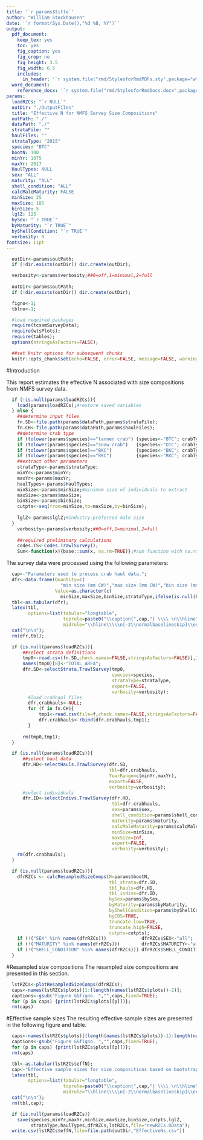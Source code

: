 ```yaml
---
title: '`r params$title`'
author: "William Stockhausen"
date: '`r format(Sys.Date(),"%d %B, %Y")`'
output:
  pdf_document:
    keep_tex: yes
    toc: yes
    fig_caption: yes
    fig_crop: no
    fig_height: 3.5
    fig_width: 6.5
    includes:
      in_header: '`r system.file("rmd/StylesforRmdPDFs.sty",package="wtsUtilities")`'
  word_document:
    reference_docx: '`r system.file("rmd/StylesforRmdDocs.docx",package="wtsUtilities")`'
params:
  loadRZCs: "`r NULL`"
  outDir: "./OutputFiles"
  title: "Effective N for NMFS Survey Size Compositions"
  outPath: "./"
  dataPath: "./"
  strataFile: ""
  haulFiles: ""
  strataType: "2015"
  species: "BTC"
  bootN: 100
  minYr: 1975
  maxYr: 2017
  HaulTypes: NULL
  sex: "ALL"
  maturity: "ALL"
  shell_condition: "ALL"
  calcMaleMaturity: FALSE
  minSize: 25
  maxSize: 185
  binSize: 5
  lglZ: 125
  bySex: "`r TRUE`"
  byMaturity: "`r TRUE`"
  byShellCondition: "`r TRUE`"
  verbosity: 0
fontsize: 11pt
---
```


```r
  outDir<-params$outPath;
  if (!dir.exists(outDir)) dir.create(outDir);

  verbosity<-params$verbosity;##0=off,1=minimal,2=full
  
  outDir<-params$outPath;
  if (!dir.exists(outDir)) dir.create(outDir);

  figno<-1;
  tblno<-1;

  #load required packages
  require(tcsamSurveyData);
  require(wtsPlots);
  require(tables);
  options(stringsAsFactors=FALSE);

  ##set knitr options for subsequent chunks
  knitr::opts_chunk$set(echo=FALSE, error=FALSE, message=FALSE, warning=FALSE, concordance=TRUE, dpi=300);
```

\listoftables

\listoffigures

\clearpage

#Introduction

This report estimates the effective N associated with size compositions from NMFS survey data.

```r
  if (!is.null(params$loadRZCs)){
    load(params$loadRZCs);#restore saved variables
  } else {
    ##determine input files
    fn.SD<-file.path(params$dataPath,params$strataFile);
    fn.CH<-file.path(params$dataPath,params$haulFiles);
    ##determine crab type
    if (tolower(params$species)=="tanner crab") {species<-"BTC"; crabType<-"Tanner crab";}    else
    if (tolower(params$species)=="snow crab")   {species<-"OTC"; crabType<-"snow crab";}      else
    if (tolower(params$species)=="BKC")         {species<-"BKC"; crabType<-"blue king crab";} else
    if (tolower(params$species)=="RKC")         {species<-"RKC"; crabType<-"red king crab";}
    ##extract other parameters
    strataType<-params$strataType;
    minYr<-params$minYr;
    maxYr<-params$maxYr;
  	haulTypes<-params$HaulTypes;
  	minSize<-params$minSize;#minimum size of individuals to extract
    maxSize<-params$maxSize;
    binSize<-params$binSize;
  	cutpts<-seq(from=minSize,to=maxSize,by=binSize);
  
    lglZ<-params$lglZ;#industry-preferred male size
  }
    verbosity<-params$verbosity;##0=off,1=minimal,2=full
      
    ##required preliminary calculations
    codes.TS<-Codes.TrawlSurvey();
    Sum<-function(x){base::sum(x, na.rm=TRUE)};#sum function with na.rm=TRUE
```

The survey data were processed using the following parameters: 

```r
  cap<-"Parameters used to process crab haul data.";
  dfr<-data.frame(Quantity=c(
                    "min size (mm CW)","max size (mm CW)","bin size (mm CW)","strata type","haul types"),
                  Value=as.character(c(
                    minSize,maxSize,binSize,strataType,ifelse(is.null(haulTypes),"all",haulTypes))),stringsAsFactors=FALSE);
  tbl<-as.tabular(dfr);
  latex(tbl,
        options=list(tabular="longtable",
                     toprule=paste0("\\caption{",cap,"} \\\\ \n\\hline"),
                     midrule="\\hline\\\\\n[-2\\normalbaselineskip]\\endhead\\hline\\endfoot\\\\"));
  cat("\n\n");
  rm(dfr,tbl);
```

```r
  if (is.null(params$loadRZCs)){
      ##select strata definitions
      tmp0<-read.csv(fn.SD,check.names=FALSE,stringsAsFactors=FALSE)[,1:8];
      names(tmp0)[8]<-"TOTAL_AREA";
      dfr.SD<-selectStrata.TrawlSurvey(tmp0,
                                       species=species,
                                       strataType=strataType,
                                       export=FALSE,
                                       verbosity=verbosity);
  		#load crabhaul files
  		dfr.crabhauls<-NULL;
  		for (f in fn.CH){
  			tmp1<-read.csv(file=f,check.names=FALSE,stringsAsFactors=FALSE);
  			dfr.crabhauls<-rbind(dfr.crabhauls,tmp1);
  		}
  
      rm(tmp0,tmp1);
  }
```

```r
  if (is.null(params$loadRZCs)){
      ##select haul data
      dfr.HD<-selectHauls.TrawlSurvey(dfr.SD,
                                      tbl=dfr.crabhauls,
                                      YearRange=c(minYr,maxYr),
                                      export=FALSE,
                                      verbosity=verbosity);
      #select individuals
      dfr.ID<-selectIndivs.TrawlSurvey(dfr.HD,
                                       tbl=dfr.crabhauls,
                                       sex=params$sex,
                                       shell_condition=params$shell_condition,
                                       maturity=params$maturity,
                                       calcMaleMaturity=params$calcMaleMaturity,
                                       minSize=minSize,
                                       maxSize=Inf,
                                       export=FALSE,
                                       verbosity=verbosity);
    rm(dfr.crabhauls);
  }
```

```r
  if (is.null(params$loadRZCs)){
    dfrRZCs <- calcResampledSizeComps(N=params$bootN,
                                      tbl_strata=dfr.SD,
                                      tbl_hauls=dfr.HD,
                                      tbl_indivs=dfr.ID,
                                      bySex=params$bySex,
                                      byMaturity=params$byMaturity,
                                      byShellCondition=params$byShellCondition,
                                      byEBS=TRUE,
                                      truncate.low=TRUE,
                                      truncate.high=FALSE,
                                      cutpts=cutpts);
    if (!("SEX" %in% names(dfrRZCs)))             dfrRZCs$SEX<-"all";
    if (!("MATURITY" %in% names(dfrRZCs)))        dfrRZCs$MATURITY<-"all";
    if (!("SHELL_CONDITION" %in% names(dfrRZCs))) dfrRZCs$SHELL_CONDITION<-"all";
  }
```

#Resampled size compositions
The resampled size compositions are presented in this section. 

```r
  lstRZCs<-plotResampledSizeComps(dfrRZCs);
  caps<-names(lstRZCs$plots)[1:(length(names(lstRZCs$plots))-2)];
  captions<-gsub("Figure &&figno. ","",caps,fixed=TRUE);
  for (p in caps) {print(lstRZCs$plots[[p]])};
  rm(caps)
```

\clearpage

#Effective sample sizes
The resulting effective sample sizes are presented in the following figure and table.

```r
  caps<-names(lstRZCs$plots)[(length(names(lstRZCs$plots))-1):length(names(lstRZCs$plots))];
  captions<-gsub("Figure &&figno. ","",caps,fixed=TRUE);
  for (p in caps) {print(lstRZCs$plots[[p]])};
  rm(caps)
```

\clearpage


```r
  tbl<-as.tabular(lstRZCs$effN);
  cap<-"Effective sample sizes for size compositions based on bootstrap resampling."
  latex(tbl,
        options=list(tabular="longtable",
                     toprule=paste0("\\caption{",cap,"} \\\\ \n\\hline"),
                     midrule="\\hline\\\\\n[-2\\normalbaselineskip]\\endhead\\hline\\endfoot\\\\"));
  cat("\n\n");
  rm(tbl,cap);
```

```r
  if (is.null(params$loadRZCs)) 
    save(species,minYr,maxYr,minSize,maxSize,binSize,cutpts,lglZ,
         strataType,haulTypes,dfrRZCs,lstRZCs,file="newRZCs.RData");
  write.csv(lstRZCs$effN,file=file.path(outDir,"EffectiveNs.csv"))
```

